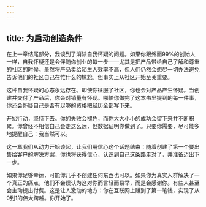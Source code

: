 ```yaml
---
---
---
```

title: 为启动创造条件
---




在上一章结尾部分，我谈到了消除自我怀疑的问题。如果你跟外面99%的创始人一样，自我怀疑还是会伴随你创业的每一步——尤其是把产品带给自己了解和尊重的社区的时候。虽然将产品卖给陌生人效率不高，但人们仍然会想尽一切办法避免告诉他们的社区自己在忙什么的尴尬。但事实上从社区开始至关重要。

这种自我怀疑的心态永远存在。即使你征服了社区，你也会对产品产生怀疑。当创建并交付了产品后，你会对销量有怀疑。哪怕你做完了这本书里提到的每一件事，你还会怀疑自己是否有足够的资格把经历全部写下来。

开始行动，坚持下去。你的失败会褪色，而你大大小小的成功会留下来并不断积累。你曾经不相信自己会走这么远，但数据证明你做到了。只要你需要，尽可能多地提醒自己：我当然可以。

这一章我们从动力开始谈起，让我们用信心这个话题结束：随着创建了第一个要出售给客户的解决方案，你也将获得信心，认识到自己这条路走对了，并准备迈出下一步。

如果你足够幸运，可能你几乎不创建任何东西也可以。如果你为真实人群解决了一个真正的痛点，他们不会误认为这对你而言轻而易举，而是会感谢你。有些人甚至会主动提出付费。这是让人激动的地方：你在互联网上赚到了第一笔钱，实现了从0到1的伟大跨越。你开始了。
